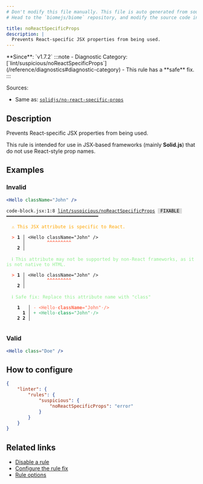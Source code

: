 ```yaml
---
# Don't modify this file manually. This file is auto generated from source, and you will lose your changes next time the website is built.
# Head to the `biomejs/biome` repository, and modify the source code in there.

title: noReactSpecificProps
description: |
  Prevents React-specific JSX properties from being used.
---
```


<Tabs>
<TabItem label="JavaScript (and super languages)" icon="seti:javascript">
**Since**: `v1.7.2`
:::note
- Diagnostic Category: [`lint/suspicious/noReactSpecificProps`](/reference/diagnostics#diagnostic-category)
- This rule has a **safe** fix.
:::

Sources: 
- Same as: <a href="https://github.com/solidjs-community/eslint-plugin-solid/blob/main/packages/eslint-plugin-solid/docs/no-react-specific-props.md" target="_blank"><code>solidjs/no-react-specific-props</code></a>

## Description
Prevents React-specific JSX properties from being used.

This rule is intended for use in JSX-based frameworks (mainly **Solid.js**)
that do not use React-style prop names.

## Examples

### Invalid

```jsx
<Hello className="John" />
```

<pre class="language-text"><code class="language-text">code-block.jsx:1:8 <a href="https://biomejs.dev/linter/rules/no-react-specific-props">lint/suspicious/noReactSpecificProps</a> <span style="color: #000; background-color: #ddd;"> FIXABLE </span> ━━━━━━━━━━━━━━━━━━━━━━━━━━━━━━━━━━<br /><br />  <strong><span style="color: Orange;">⚠</span></strong> <span style="color: Orange;">This JSX attribute is specific to React.</span><br />  <br />  <strong><span style="color: Tomato;">&gt;</span></strong> <strong>1 │ </strong>&lt;Hello className=&quot;John&quot; /&gt;<br />   <strong>   │ </strong>       <strong><span style="color: Tomato;">^</span></strong><strong><span style="color: Tomato;">^</span></strong><strong><span style="color: Tomato;">^</span></strong><strong><span style="color: Tomato;">^</span></strong><strong><span style="color: Tomato;">^</span></strong><strong><span style="color: Tomato;">^</span></strong><strong><span style="color: Tomato;">^</span></strong><strong><span style="color: Tomato;">^</span></strong><strong><span style="color: Tomato;">^</span></strong><br />    <strong>2 │ </strong><br />  <br />  <strong><span style="color: lightgreen;">ℹ</span></strong> <span style="color: lightgreen;">This attribute may not be supported by non-React frameworks, as it is not native to HTML.</span><br />  <br />  <strong><span style="color: Tomato;">&gt;</span></strong> <strong>1 │ </strong>&lt;Hello className=&quot;John&quot; /&gt;<br />   <strong>   │ </strong>       <strong><span style="color: Tomato;">^</span></strong><strong><span style="color: Tomato;">^</span></strong><strong><span style="color: Tomato;">^</span></strong><strong><span style="color: Tomato;">^</span></strong><strong><span style="color: Tomato;">^</span></strong><strong><span style="color: Tomato;">^</span></strong><strong><span style="color: Tomato;">^</span></strong><strong><span style="color: Tomato;">^</span></strong><strong><span style="color: Tomato;">^</span></strong><br />    <strong>2 │ </strong><br />  <br />  <strong><span style="color: lightgreen;">ℹ</span></strong> <span style="color: lightgreen;">Safe fix</span><span style="color: lightgreen;">: </span><span style="color: lightgreen;">Replace this attribute name with &quot;class&quot;</span><br />  <br />    <strong>1</strong>  <strong> │ </strong><span style="color: Tomato;">-</span> <span style="color: Tomato;">&lt;</span><span style="color: Tomato;">H</span><span style="color: Tomato;">e</span><span style="color: Tomato;">l</span><span style="color: Tomato;">l</span><span style="color: Tomato;">o</span><span style="color: Tomato;"><span style="opacity: 0.8;">·</span></span><span style="color: Tomato;"><strong>c</strong></span><span style="color: Tomato;"><strong>l</strong></span><span style="color: Tomato;"><strong>a</strong></span><span style="color: Tomato;"><strong>s</strong></span><span style="color: Tomato;"><strong>s</strong></span><span style="color: Tomato;"><strong>N</strong></span><span style="color: Tomato;"><strong>a</strong></span><span style="color: Tomato;"><strong>m</strong></span><span style="color: Tomato;"><strong>e</strong></span><span style="color: Tomato;">=</span><span style="color: Tomato;">&quot;</span><span style="color: Tomato;">J</span><span style="color: Tomato;">o</span><span style="color: Tomato;">h</span><span style="color: Tomato;">n</span><span style="color: Tomato;">&quot;</span><span style="color: Tomato;"><span style="opacity: 0.8;">·</span></span><span style="color: Tomato;">/</span><span style="color: Tomato;">&gt;</span><br />      <strong>1</strong><strong> │ </strong><span style="color: MediumSeaGreen;">+</span> <span style="color: MediumSeaGreen;">&lt;</span><span style="color: MediumSeaGreen;">H</span><span style="color: MediumSeaGreen;">e</span><span style="color: MediumSeaGreen;">l</span><span style="color: MediumSeaGreen;">l</span><span style="color: MediumSeaGreen;">o</span><span style="color: MediumSeaGreen;"><span style="opacity: 0.8;">·</span></span><span style="color: MediumSeaGreen;"><strong>c</strong></span><span style="color: MediumSeaGreen;"><strong>l</strong></span><span style="color: MediumSeaGreen;"><strong>a</strong></span><span style="color: MediumSeaGreen;"><strong>s</strong></span><span style="color: MediumSeaGreen;"><strong>s</strong></span><span style="color: MediumSeaGreen;">=</span><span style="color: MediumSeaGreen;">&quot;</span><span style="color: MediumSeaGreen;">J</span><span style="color: MediumSeaGreen;">o</span><span style="color: MediumSeaGreen;">h</span><span style="color: MediumSeaGreen;">n</span><span style="color: MediumSeaGreen;">&quot;</span><span style="color: MediumSeaGreen;"><span style="opacity: 0.8;">·</span></span><span style="color: MediumSeaGreen;">/</span><span style="color: MediumSeaGreen;">&gt;</span><br />    <strong>2</strong> <strong>2</strong><strong> │ </strong>  <br />  <br /></code></pre>

### Valid

```jsx
<Hello class="Doe" />
```

## How to configure
```json title="biome.json"
{
	"linter": {
		"rules": {
			"suspicious": {
				"noReactSpecificProps": "error"
			}
		}
	}
}

```
## Related links

- [Disable a rule](/linter/#disable-a-lint-rule)
- [Configure the rule fix](/linter#configure-the-rule-fix)
- [Rule options](/linter/#rule-options)

</TabItem>
</Tabs>

